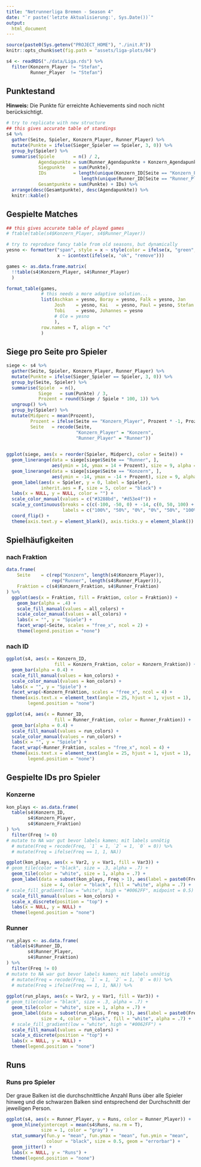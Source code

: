 ```yaml
---
title: "Netrunnerliga Bremen - Season 4"
date: "`r paste('letzte Aktualisierung:', Sys.Date())`"
output:
  html_document
---
```


```r
source(paste0(Sys.getenv("PROJECT_HOME"), "./init.R"))
knitr::opts_chunk$set(fig.path = "assets/liga-plots/04")

s4 <- readRDS("./data/Liga.rds") %>% 
  filter(Konzern_Player != "Stefan",
         Runner_Player  != "Stefan")
```


## Punktestand

**Hinweis:** Die Punkte für erreichte Achievements sind noch nicht berücksichtigt.

```r
# try to replicate with new structure
## this gives accurate table of standings
s4 %>% 
  gather(Seite, Spieler, Konzern_Player, Runner_Player) %>% 
  mutate(Punkte = ifelse(Sieger_Spieler == Spieler, 3, 0)) %>% 
  group_by(Spieler) %>% 
  summarise(Spiele       = n() / 2,
            Agendapunkte = sum(Runner_Agendapunkte + Konzern_Agendapunkte),
            Siegpunkte   = sum(Punkte),
            IDs          = length(unique(Konzern_ID[Seite == "Konzern_Player"])) +
                            length(unique(Runner_ID[Seite == "Runner_Player"])),
            Gesamtpunkte = sum(Punkte) + IDs) %>% 
  arrange(desc(Gesamtpunkte), desc(Agendapunkte)) %>% 
  knitr::kable()
```

## Gespielte Matches

```r
## this gives accurate table of played games
# ftable(table(s4$Konzern_Player, s4$Runner_Player))

# try to reproduce fancy table from old seasons, but dynamically
yesno <- formatter("span", style = x ~ style(color = ifelse(x, "green", "red")),
                   x ~ icontext(ifelse(x, "ok", "remove")))

games <- as.data.frame.matrix(
  !!table(s4$Konzern_Player, s4$Runner_Player)
  )

format_table(games,
             # this needs a more adaptive solution...
             list(Aschkan = yesno, Boray = yesno, Falk = yesno, Jan    = yesno, 
                  Josh    = yesno, Kai   = yesno, Paul = yesno, Stefan = yesno,
                  Tobi    = yesno, Johannes = yesno
                  # Ole = yesno
                  ),
             row.names = T, align = "c"
             )
```

## Siege pro Seite pro Spieler

```r
siege <- s4 %>% 
  gather(Seite, Spieler, Konzern_Player, Runner_Player) %>% 
  mutate(Punkte = ifelse(Sieger_Spieler == Spieler, 3, 0)) %>% 
  group_by(Seite, Spieler) %>% 
  summarise(Spiele  = n(),
            Siege   = sum(Punkte) / 3,
            Prozent = round(Siege / Spiele * 100, 1)) %>% 
  ungroup() %>% 
  group_by(Spieler) %>% 
  mutate(Midperc = mean(Prozent),
         Prozent = ifelse(Seite == "Konzern_Player", Prozent * -1, Prozent * 1),
         Seite   = recode(Seite, 
                          "Konzern_Player" = "Konzern", 
                          "Runner_Player" = "Runner"))

  
ggplot(siege, aes(x = reorder(Spieler, Midperc), color = Seite)) +
  geom_linerange(data = siege[siege$Seite == "Runner", ],
                 aes(ymin = 14, ymax = 14 + Prozent), size = 9, alpha = 0.8) +
  geom_linerange(data = siege[siege$Seite == "Konzern", ],
                 aes(ymin = -14, ymax = -14 + Prozent), size = 9, alpha = 0.8) +
  geom_label(aes(x = Spieler, y = 0, label = Spieler),
             inherit.aes = F, size = 5, color = "black") +
  labs(x = NULL, y = NULL, color = "") +
  scale_color_manual(values = c("#3288bd", "#d53e4f")) +
  scale_y_continuous(breaks = c(c(-100, -50, 0) + -14, c(0, 50, 100) + 14),
                     labels = c("100%", "50%", "0%", "0%", "50%", "100%")) +
  coord_flip() +
  theme(axis.text.y = element_blank(), axis.ticks.y = element_blank())
```


## Spielhäufigkeiten

### nach Fraktion

```r
data.frame(
    Seite    = c(rep("Konzern", length(s4$Konzern_Player)), 
                 rep("Runner", length(s4$Runner_Player))),
    Fraktion = c(s4$Konzern_Fraktion, s4$Runner_Fraktion)
) %>% 
  ggplot(aes(x = Fraktion, fill = Fraktion, color = Fraktion)) +
    geom_bar(alpha = .4) +
    scale_fill_manual(values = all_colors) +
    scale_color_manual(values = all_colors) +
    labs(x = "", y = "Spiele") +
    facet_wrap(~Seite, scales = "free_x", ncol = 2) +
    theme(legend.position = "none")
```

### nach ID

```r
ggplot(s4, aes(x = Konzern_ID, 
                  fill = Konzern_Fraktion, color = Konzern_Fraktion)) +
  geom_bar(alpha = 0.4) +
  scale_fill_manual(values = kon_colors) +
  scale_color_manual(values = kon_colors) +
  labs(x = "", y = "Spiele") +
  facet_wrap(~Konzern_Fraktion, scales = "free_x", ncol = 4) +
  theme(axis.text.x = element_text(angle = 25, hjust = 1, vjust = 1),
        legend.position = "none")
```

```r
ggplot(s4, aes(x = Runner_ID, 
                  fill = Runner_Fraktion, color = Runner_Fraktion)) +
  geom_bar(alpha = 0.4) +
  scale_fill_manual(values = run_colors) +
  scale_color_manual(values = run_colors) +
  labs(x = "", y = "Spiele") +
  facet_wrap(~Runner_Fraktion, scales = "free_x", ncol = 4) +
  theme(axis.text.x = element_text(angle = 25, hjust = 1, vjust = 1),
        legend.position = "none")
```

## Gespielte IDs pro Spieler

### Konzerne

```r
kon_plays <- as.data.frame(
  table(s4$Konzern_ID, 
        s4$Konzern_Player,
        s4$Konzern_Fraktion)
) %>% 
  filter(Freq != 0) 
# mutate to NA war gut bevor labels kamen; mit labels unnötig
  # mutate(Freq = recode(Freq, `1` = 1, `2` = 1, `0` = 0)) %>% 
  # mutate(Freq = ifelse(Freq == 1, 1, NA)) 

ggplot(kon_plays, aes(x = Var2, y = Var1, fill = Var3)) +
# geom_tile(color = "black", size = .3, alpha = .7) +
  geom_tile(color = "white", size = 1, alpha = .7) +
  geom_label(data = subset(kon_plays, Freq > 1), aes(label = paste0(Freq, "x")), 
             size = 4, color = "black", fill = "white", alpha = .7) +
# scale_fill_gradient(low = "white", high = "#0062FF", midpoint = 0.5) +
  scale_fill_manual(values = kon_colors) +
  scale_x_discrete(position = "top") +
  labs(x = NULL, y = NULL) +
  theme(legend.position = "none")
```

### Runner

```r
run_plays <- as.data.frame(
  table(s4$Runner_ID, 
        s4$Runner_Player,
        s4$Runner_Fraktion)
) %>% 
  filter(Freq != 0) 
# mutate to NA war gut bevor labels kamen; mit labels unnötig
  # mutate(Freq = recode(Freq, `1` = 1, `2` = 1, `0` = 0)) %>% 
  # mutate(Freq = ifelse(Freq == 1, 1, NA)) %>% 
  
ggplot(run_plays, aes(x = Var2, y = Var1, fill = Var3)) +
# geom_tile(color = "black", size = .3, alpha = .7) +
  geom_tile(color = "white", size = 1, alpha = .7) +
  geom_label(data = subset(run_plays, Freq > 1), aes(label = paste0(Freq, "x")), 
             size = 4, color = "black", fill = "white", alpha = .7) +
  # scale_fill_gradient(low = "white", high = "#0062FF") +
  scale_fill_manual(values = run_colors) +
  scale_x_discrete(position = "top") +
  labs(x = NULL, y = NULL) +
  theme(legend.position = "none")
```

## Runs

### Runs pro Spieler

Der graue Balken ist die durchschnittliche Anzahl Runs über alle Spieler hinweg und die schwarzen Balken sind entsprechend der Durchschnitt der jeweiligen Person.

```r
ggplot(s4, aes(x = Runner_Player, y = Runs, color = Runner_Player)) +
  geom_hline(yintercept = mean(s4$Runs, na.rm = T), 
             size = 1, color = "gray") +
  stat_summary(fun.y = "mean", fun.ymax = "mean", fun.ymin = "mean", 
               colour = "black", size = 0.5, geom = "errorbar") +
  geom_jitter() +
  labs(x = NULL, y = "Runs") + 
  theme(legend.position = "none")
```